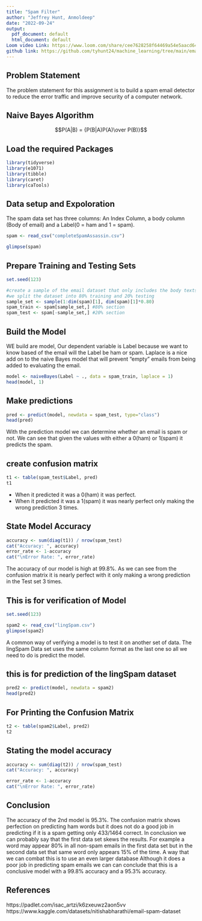 ---
title: "Spam Filter"
author: "Jeffrey Hunt, Anmoldeep"
date: "2022-09-24"
output:
  pdf_document: default
  html_document: default
Loom video Link: https://www.loom.com/share/cee7628258f64469a54e5aacd64d01cc
github link: https://github.com/tyhunt24/machine_learning/tree/main/emailSpamFilter
---
## Problem Statement
The problem statement for this assignment is to build a spam email detector to reduce the error traffic and improve security of a computer network.

## Naive Bayes Algorithm
$$P(A|B) = {P(B|A)P(A)\over P(B)}$$

## Load the required Packages
```{r}
library(tidyverse)
library(e1071)
library(tibble)
library(caret)
library(caTools)
```


## Data setup and Expoloration
The spam data set has three columns: An Index Column, a body column (Body of email) and a Label(0 = ham and 1 = spam).
```{r}
spam <- read_csv("completeSpamAssassin.csv")

glimpse(spam)
```


## Prepare Training and Testing Sets
```{r}
set.seed(123)

#create a sample of the email dataset that only includes the body texts of the email
#we split the dataset into 80% training and 20% testing
sample_set <- sample(1:dim(spam)[1], dim(spam)[1]*0.80)
spam_train <- spam[sample_set,] #80% section
spam_test <- spam[-sample_set,] #20% section


```

## Build the Model
WE build are model, Our dependent variable is Label because we want to know based of the email will the Label be ham or spam. Laplace is a nice add on to the naive Bayes model that will prevent "empty" emails from being added to evaluating the email.
```{r}
model <- naiveBayes(Label ~ ., data = spam_train, laplace = 1)
head(model, 1)

```

## Make predictions
```{r}
pred <- predict(model, newdata = spam_test, type="class")
head(pred)
```
With the prediction model we can determine whether an email is spam or not. We can see that given the values with either a 0(ham) or 1(spam) it predicts the spam.


## create confusion matrix
```{r}
t1 <- table(spam_test$Label, pred)
t1
```
- When it predicted it was a 0(ham) it was perfect.
- When it predicted it was a 1(spam) it was nearly perfect only making the wrong prediction 3 times.


## State Model Accuracy
```{r}
accuracy <- sum(diag(t1)) / nrow(spam_test)
cat("Accuracy: ", accuracy)
error_rate <- 1-accuracy
cat("\nError Rate: ", error_rate)
```
The accuracy of our model is high at 99.8%. As we can see from the confusion matrix it is nearly perfect with it only making a wrong prediction in the Test set 3 times. 



## This is for verification of Model
```{r}
set.seed(123)

spam2 <- read_csv("lingSpam.csv")
glimpse(spam2)
```
A common way of verifying a model is to test it on another set of data. The lingSpam Data set uses the same column format as the last one so all we need to do is predict the model.


## this is for prediction of the lingSpam dataset
```{r}
pred2 <- predict(model, newdata = spam2)
head(pred2)
```

## For Printing the Confusion Matrix
```{r seeVerificationResults}
t2 <- table(spam2$Label, pred2)
t2
```


## Stating the model accuracy
```{r}
accuracy <- sum(diag(t2)) / nrow(spam_test)
cat("Accuracy: ", accuracy)

error_rate <- 1-accuracy
cat("\nError Rate: ", error_rate)
```

## Conclusion
The accuracy of the 2nd model is 95.3%. The confusion matrix shows perfection on predicting ham words but it does not do a good job in predicting if it is a spam getting only 433/1464 correct. In conclusion we can probably say that the first data set skews the results. For example a word may appear 80% in all non-spam emails in the first data set but in the second data set that same word only appears 15% of the time. A way that we can combat this is to use an even larger database Although it does a poor job in predicting spam emails we can can conclude that this is a conclusive model with a 99.8% accuracy and a 95.3% accuracy. 


## References
https://padlet.com/isac_artzi/k6zxeuwz2aon5vv
https://www.kaggle.com/datasets/nitishabharathi/email-spam-dataset








